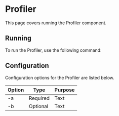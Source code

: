 # Profiler

This page covers running the Profiler component.

## Running

To run the Profiler, use the following command:

## Configuration

Configuration options for the Profiler are listed below.

| Option | Type     | Purpose                                 |
|--------|----------|-----------------------------------------|
| -a     | Required | Text |
| -b     | Optional | Text |
